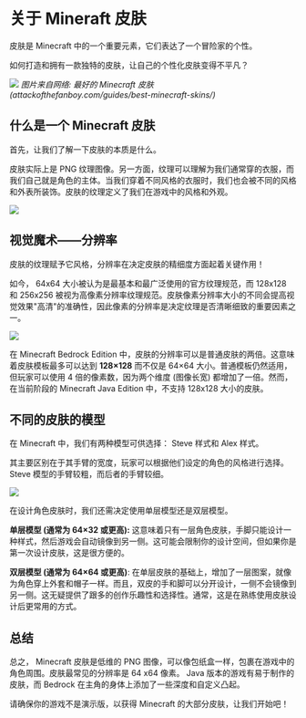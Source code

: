 # 关于 Mineraft 皮肤

皮肤是 Minecraft 中的一个重要元素，它们表达了一个冒险家的个性。

如何打造和拥有一款独特的皮肤，让自己的个性化皮肤变得不平凡？

![](some-popular-minecraft-skins.jpg)
*图片来自网络: 最好的 Minecraft 皮肤 (attackofthefanboy.com/guides/best-minecraft-skins/)*

## 什么是一个 Minecraft 皮肤

首先，让我们了解一下皮肤的本质是什么。

皮肤实际上是 PNG 纹理图像。另一方面，纹理可以理解为我们通常穿的衣服，而我们自己就是角色的主体。当我们穿着不同风格的衣服时，我们也会被不同的风格和外表所装饰。皮肤的纹理定义了我们在游戏中的风格和外观。

![](what-character-is-made-of.png)

## 视觉魔术——分辨率

皮肤的纹理赋予它风格，分辨率在决定皮肤的精细度方面起着关键作用！

如今， 64x64 大小被认为是最基本和最广泛使用的官方纹理规范，而 128x128 和 256x256 被视为高像素分辨率纹理规范。皮肤像素分辨率大小的不同会提高视觉效果"高清"的准确性，因此像素的分辨率是决定纹理是否清晰细致的重要因素之一。

![](same-skin-in-different-resolutions.png)

在 Minecraft Bedrock Edition 中，皮肤的分辨率可以是普通皮肤的两倍。这意味着皮肤模板最多可以达到 **128×128** 而不仅是 64×64 大小。普通模板仍然适用，但玩家可以使用 4 倍的像素数，因为两个维度 (图像长宽) 都增加了一倍。然而，在当前阶段的 Minecraft Java Edition 中，不支持 128x128 大小的皮肤。

## 不同的皮肤的模型

在 Minecraft 中，我们有两种模型可供选择： Steve 样式和 Alex 样式。

其主要区别在于其手臂的宽度，玩家可以根据他们设定的角色的风格进行选择。 Steve 模型的手臂较粗，而后者的手臂较细。

![](steve-model-and-alex-model.png)

在设计角色皮肤时，我们还需决定使用单层模型还是双层模型。

**单层模型 (通常为 64×32 或更高):** 这意味着只有一层角色皮肤，手脚只能设计一种样式，然后游戏会自动镜像到另一侧。这可能会限制你的设计空间，但如果你是第一次设计皮肤，这是很方便的。

**双层模型 (通常为 64×64 或更高)**: 在单层皮肤的基础上，增加了一层图案，就像为角色穿上外套和帽子一样。而且，双皮的手和脚可以分开设计，一侧不会镜像到另一侧。这无疑提供了跟多的创作乐趣性和选择性。通常，这是在熟练使用皮肤设计后更常用的方式。

## 总结

总之， Minecraft 皮肤是低维的 PNG 图像，可以像包纸盒一样，包裹在游戏中的角色周围。皮肤最常见的分辨率是 64 x64 像素。 Java 版本的游戏有易于制作的皮肤，而 Bedrock 在主角的身体上添加了一些深度和自定义凸起。

请确保你的游戏不是演示版，以获得 Minecraft 的大部分皮肤，让我们开始吧！